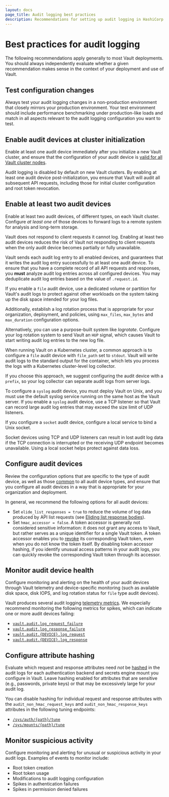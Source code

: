 ```yaml
---
layout: docs
page_title: Audit logging best practices
description: Recommendations for setting up audit logging in HashiCorp Vault.
---
```


# Best practices for audit logging

The following recommendations apply generally to most Vault deployments. You should always independently evaluate whether a given recommendation makes sense in the context of your deployment and use of Vault.

## Test configuration changes

Always test your audit logging changes in a non-production environment that closely mirrors your production environment. Your test environment should include performance benchmarking under production-like loads and match in all aspects relevant to the audit logging configuration you want to test.

## Enable audit devices at cluster initialization

Enable at least one audit device immediately after you initialize a new Vault cluster, and ensure that the configuration of your audit device is [valid for all Vault cluster nodes](/vault/docs/audit#enabling-and-disabling-audit-devices).

Audit logging is disabled by default on new Vault clusters. By enabling at least one audit device post-initialization, you ensure that Vault will audit all subsequent API requests, including those for initial cluster configuration and root token revocation.

## Enable at least two audit devices

Enable at least two audit devices, of different types, on each Vault cluster. Configure *at least one* of those devices to forward logs to a remote system for analysis and long-term storage.

Vault does not respond to client requests it cannot log. Enabling at least two audit devices reduces the risk of Vault not responding to client requests when the only audit device becomes partially or fully unavailable.

<Warning>

  Vault sends each audit log entry to all enabled devices, and guarantees that it writes the audit log entry successfully to at least one audit device. To ensure that you have a complete record of all API requests and responses, you **must** analyze audit log entries across all configured devices. You may deduplicate audit log entries based on the value of `.request.id`.

</Warning>

<Tabs>

<Tab heading="File devices">

If you enable a `file` audit device, use a dedicated volume or partition for Vault's audit logs to protect against other workloads on the system taking up the disk space intended for your log files.

Additionally, establish a log rotation process that is appropriate for your organization, deployment, and policies, using `max_files`, `max_bytes` and `max_duration` configuration options.

Alternatively, you can use a purpose-built system like *logrotate*. Configure your log rotation system to send Vault an `HUP` signal, which causes Vault to start writing audit log entries to the new log file.

<Tip title="Logging with Kubernetes">

  When running Vault on a Kubernetes cluster, a common approach is to configure a `file` audit device with `file_path` set to `stdout`. Vault will write audit logs to the standard output for the container, which lets you process the logs with a Kubernetes cluster-level log collector.
  
  If you choose this approach, we suggest configuring the audit device with a `prefix`, so your log collector can separate audit logs from server logs.

</Tip>

</Tab>

<Tab heading="Syslog devices">

To configure a `syslog` audit device, you must deploy Vault on Unix, and you must use the default syslog service running on the same host as the Vault server. If you enable a `syslog` audit device, use a TCP listener so that Vault can record large audit log entries that may exceed the size limit of UDP listeners.

</Tab>

<Tab heading="Socket devices">

If you configure a `socket` audit device, configure a local service to bind a Unix socket.

Socket devices using TCP and UDP listeners can result in lost audit log data if the TCP connection is interrupted or the receiving UDP endpoint becomes unavailable. Using a local socket helps protect against data loss.

</Tab>

</Tabs>

## Configure audit devices

Review the configuration options that are specific to the type of audit device, as well as those [common](/vault/api-docs/system/audit#parameters) to all audit device types, and ensure that you configure all audit devices in a way that is appropriate for your organization and deployment.

In general, we recommend the following options for all audit devices:

- Set `elide_list_responses = true` to reduce the volume of log data produced by API list requests (see [Eliding list response bodies](/vault/docs/audit#eliding-list-response-bodies)).  
- Set `hmac_accessor = false`. A token accessor is generally not considered sensitive information: it does not grant any access to Vault, but rather serves as a unique identifier for a single Vault token. A token accessor enables you to [revoke](/vault/docs/commands/token/revoke) its corresponding Vault token, even when you do not know the token itself. By disabling token accessor hashing, if you identify unusual access patterns in your audit logs, you can quickly revoke the corresponding Vault token through its accessor.

## Monitor audit device health

Configure monitoring and alerting on the health of your audit devices through Vault telemetry and device-specific monitoring (such as available disk space, disk IOPS, and log rotation status for `file` type audit devices).

Vault produces several audit logging [telemetry metrics](/vault/docs/internals/telemetry/metrics/audit). We especially recommend monitoring the following metrics for spikes, which can indicate one or more audit devices failing:

- [`vault.audit.log_request_failure`](/vault/docs/internals/telemetry/metrics/audit#vault-audit-log_request_failure)
- [`vault.audit.log_response_failure`](/vault/docs/internals/telemetry/metrics/audit#vault-audit-log_response_failure)
- [`vault.audit.{DEVICE}.log_request`](/vault/docs/internals/telemetry/metrics/audit#vault-audit-device-log_request)
- [`vault.audit.{DEVICE}.log_response`](/vault/docs/internals/telemetry/metrics/audit#vault-audit-device-log_response)

## Configure attribute hashing

Evaluate which request and response attributes need *not* be [hashed](/vault/docs/audit#hashing-sensitive-values) in the audit logs for each authentication backend and secrets engine mount you configure in Vault. Leave hashing enabled for attributes that are sensitive (e.g., passwords, private keys) or that may be excessively large for your audit log.

You can disable hashing for individual request and response attributes with the `audit_non_hmac_request_keys` and `audit_non_hmac_response_keys` attributes in the following tuning endpoints:

- [`/sys/auth/{path}/tune`](/vault/api-docs/system/auth#tune-auth-method)
- [`/sys/mounts/{path}/tune`](/vault/api-docs/system/mounts#tune-mount-configuration)

## Monitor suspicious activity

Configure monitoring and alerting for unusual or suspicious activity in your audit logs. Examples of events to monitor include:

- Root token creation
- Root token usage
- Modifications to audit logging configuration
- Spikes in authentication failures
- Spikes in permission denied failures
